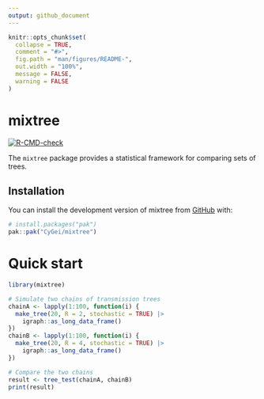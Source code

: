 ```yaml
---
output: github_document
---
```


<!-- README.md is generated from README.Rmd. Please edit that file -->

```r
knitr::opts_chunk$set(
  collapse = TRUE,
  comment = "#>",
  fig.path = "man/figures/README-",
  out.width = "100%",
  message = FALSE,
  warning = FALSE
)
```

# mixtree

<!-- badges: start -->
[![R-CMD-check](https://github.com/CyGei/mixtree/actions/workflows/R-CMD-check.yaml/badge.svg)](https://github.com/CyGei/mixtree/actions/workflows/R-CMD-check.yaml)
<!-- badges: end -->

The `mixtree` package provides a statistical framework for comparing sets of trees.

## Installation

You can install the development version of mixtree from [GitHub](https://github.com/) with:

``` r
# install.packages("pak")
pak::pak("CyGei/mixtree")
```

# Quick start

```r
library(mixtree)

# Simulate two chains of transmission trees
chainA <- lapply(1:100, function(i) {
  make_tree(20, R = 2, stochastic = TRUE) |>
    igraph::as_long_data_frame()
})
chainB <- lapply(1:100, function(i) {
  make_tree(20, R = 4, stochastic = TRUE) |>
    igraph::as_long_data_frame()
})

# Compare the two chains
result <- tree_test(chainA, chainB)
print(result)

```

